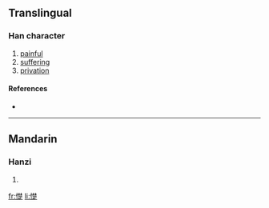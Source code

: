 ==Translingual==

===Han character===
{{Han char|rn=61|rad=心|as=13|sn=16|four=|canj=心木木人 (PDDO)}}

# [[painful]]
# [[suffering]]
# [[privation]]

====References====
* {{Han ref|kx=0404.350|dkj=11297|dj=0745.010|hdz=42360.060|uh=61B7|ud=25015}}

----

==Mandarin==

===Hanzi===
{{cmn-hanzi|pin=[[chǔ]] ([[chu3]])|wg=ch'u<sup>3</sup>}}

# {{defn|Mandarin}}

[[fr:憷]]
[[li:憷]]